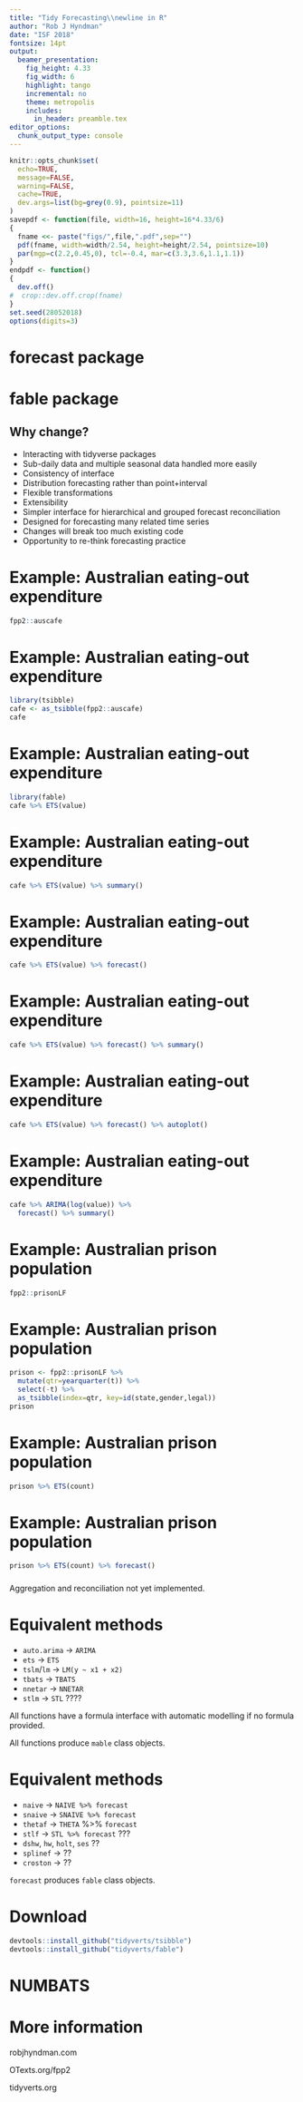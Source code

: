 ```yaml
---
title: "Tidy Forecasting\\newline in R"
author: "Rob J Hyndman"
date: "ISF 2018"
fontsize: 14pt
output:
  beamer_presentation:
    fig_height: 4.33
    fig_width: 6
    highlight: tango
    incremental: no
    theme: metropolis
    includes:
      in_header: preamble.tex
editor_options:
  chunk_output_type: console
---
```


```r
knitr::opts_chunk$set(
  echo=TRUE,
  message=FALSE,
  warning=FALSE,
  cache=TRUE,
  dev.args=list(bg=grey(0.9), pointsize=11)
)
savepdf <- function(file, width=16, height=16*4.33/6)
{
  fname <<- paste("figs/",file,".pdf",sep="")
  pdf(fname, width=width/2.54, height=height/2.54, pointsize=10)
  par(mgp=c(2.2,0.45,0), tcl=-0.4, mar=c(3.3,3.6,1.1,1.1))
}
endpdf <- function()
{
  dev.off()
#  crop::dev.off.crop(fname)
}
set.seed(28052018)
options(digits=3)
```

# forecast package
\fontsize{13}{14.5}\sf

\hspace*{-0.6cm}\begin{tabular}{rl}
Pre 2003         & Private functions used for consulting projects \\
July/August 2003 & \textbf{ets} and \textbf{thetaf} added\\
%2003--2006      & Package available at robjhyndman.com \\
August 2006      & \textcolor{orange}{v1.0} available on CRAN \\
May 2007         & \textbf{auto.arima} added\\
%July 2008       & JSS paper (Hyndman \& Khandakar)\\
%September 2009  & \textcolor{orange}{v2.0}. Unbundled \\
May 2010         & \textbf{arfima} added\\
Feb/March 2011   & \textbf{tslm}, \textbf{stlf}, \textbf{naive}, \textbf{snaive} added \\
August 2011      & \textcolor{orange}{v3.0}. Box Cox transformations added\\
December 2011    & \textbf{tbats} added\\
April 2012       & Package moved to github\\
November 2012    & \textcolor{orange}{v4.0}. \textbf{nnetar} added\\
June 2013        & Major speed-up of \textbf{ets}\\
%December 2015   & 264,000 package downloads in one month!\\
February 2016    & \textcolor{orange}{v7.0}. Added ggplot2 graphics\\
February 2017    & \textcolor{orange}{v8.0}. Added \textbf{checkresiduals}, \textbf{tsCV} and \textbf{\%>\%}\\
April 2018       & \textcolor{orange}{v8.3}. Added \textbf{mstl}\\
June 2018        & $\approx$ 100,000 package downloads per month
\end{tabular}

# fable package

\begin{alertblock}{}
A replacement for the forecast package.
\end{alertblock}

## Why change?
\fontsize{13}{14}\sf

 * Interacting with tidyverse packages
 * Sub-daily data and multiple seasonal data handled more easily
 * Consistency of interface
 * Distribution forecasting rather than point+interval
 * Flexible transformations
 * Extensibility
 * Simpler interface for hierarchical and grouped forecast reconciliation
 * Designed for forecasting many related time series
 * Changes will break too much existing code
 * Opportunity to re-think forecasting practice

# Example: Australian eating-out expenditure
\fontsize{11}{11}\sf

```r
fpp2::auscafe
```

# Example: Australian eating-out expenditure
\fontsize{11}{11}\sf

```r
library(tsibble)
cafe <- as_tsibble(fpp2::auscafe)
cafe
```

# Example: Australian eating-out expenditure
\fontsize{11}{11}\sf

```r
library(fable)
cafe %>% ETS(value)
```

\vspace*{10cm}

# Example: Australian eating-out expenditure
\fontsize{11}{11}\sf

```r
cafe %>% ETS(value) %>% summary()
```

\vspace*{10cm}

# Example: Australian eating-out expenditure
\fontsize{11}{11}\sf

```r
cafe %>% ETS(value) %>% forecast()
```

\vspace*{10cm}

# Example: Australian eating-out expenditure
\fontsize{11}{11}\sf

```r
cafe %>% ETS(value) %>% forecast() %>% summary()
```

\vspace*{10cm}

# Example: Australian eating-out expenditure
\fontsize{11}{11}\sf

```r
cafe %>% ETS(value) %>% forecast() %>% autoplot()
```

\vspace*{10cm}

# Example: Australian eating-out expenditure
\fontsize{11}{11}\sf

```r
cafe %>% ARIMA(log(value)) %>%
  forecast() %>% summary()
```

# Example: Australian prison population
\fontsize{11}{13}\sf

```r
fpp2::prisonLF
```

# Example: Australian prison population
\fontsize{11}{13}\sf

```r
prison <- fpp2::prisonLF %>%
  mutate(qtr=yearquarter(t)) %>%
  select(-t) %>%
  as_tsibble(index=qtr, key=id(state,gender,legal))
prison
```

# Example: Australian prison population
\fontsize{10}{13}\sf

```r
prison %>% ETS(count)
```

# Example: Australian prison population
\fontsize{8}{12}\sf

```r
prison %>% ETS(count) %>% forecast()
```

\fontsize{12}{13}\sf
###
Aggregation and reconciliation not yet implemented.


# Equivalent methods

  * `auto.arima` $\longrightarrow$ `ARIMA`
  * `ets` $\longrightarrow$ `ETS`
  * `tslm`/`lm` $\longrightarrow$ `LM(y ~ x1 + x2)`
  * `tbats`  $\longrightarrow$ `TBATS`
  * `nnetar` $\longrightarrow$ `NNETAR`
  * `stlm` $\longrightarrow$ `STL` ????


All functions have a formula interface with automatic modelling if no formula provided.

All functions produce `mable` class objects.

# Equivalent methods

  * `naive` $\longrightarrow$ `NAIVE %>% forecast`
  * `snaive` $\longrightarrow$  `SNAIVE %>% forecast`
  * `thetaf` $\longrightarrow$ `THETA` %>% `forecast`
  * `stlf` $\longrightarrow$ `STL %>% forecast` ???
  * `dshw`, `hw`, `holt`, `ses` ??
  * `splinef` $\longrightarrow$ ??
  * `croston` $\longrightarrow$ ??

`forecast` produces `fable` class objects.

# Download
\fontsize{12.8}{15}\sf


```r
devtools::install_github("tidyverts/tsibble")
devtools::install_github("tidyverts/fable")
```

# NUMBATS


\centerline{\includegraphics[width=13cm]{Numbat}}\vspace*{-0.7cm}

\begin{block}{}
\fontsize{11}{11}\sf
\centering\begin{tabular}{p{3.35cm}p{3.cm}p{3.5cm}}
\includegraphics[height=3.25cm]{dicook} &
\includegraphics[height=3cm]{earowang} &
\includegraphics[height=3cm]{mitch}\\
Di Cook & Earo Wang  & Mitchell O'Hara-Wild
\end{tabular}
\end{block}

\vspace*{10cm}

# More information
\LARGE

robjhyndman.com

OTexts.org/fpp2

tidyverts.org

